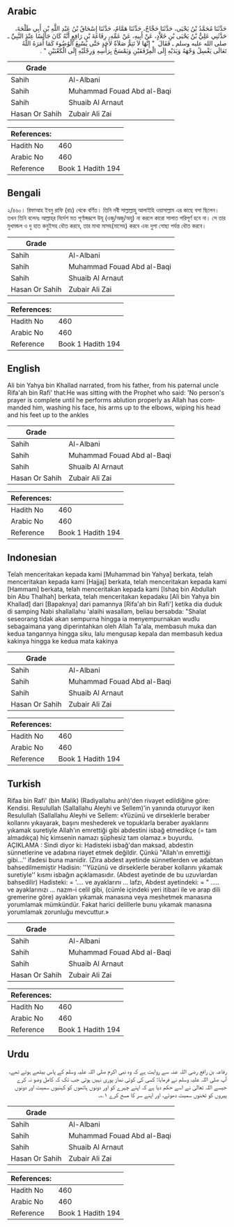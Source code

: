 ## Arabic


<div dir="rtl" lang="ar" style={{fontSize:'larger',backgroundColor:'#f8f9fa',padding:20}}>
حَدَّثَنَا مُحَمَّدُ بْنُ يَحْيَى، حَدَّثَنَا حَجَّاجٌ، حَدَّثَنَا هَمَّامٌ، حَدَّثَنَا إِسْحَاقُ بْنُ عَبْدِ اللَّهِ بْنِ أَبِي طَلْحَةَ، حَدَّثَنِي عَلِيُّ بْنُ يَحْيَى بْنِ خَلاَّدٍ، عَنْ أَبِيهِ، عَنْ عَمِّهِ، رِفَاعَةَ بْنِ رَافِعٍ أَنَّهُ كَانَ جَالِسًا عِنْدَ النَّبِيِّ ـ صلى الله عليه وسلم ـ فَقَالَ ‏ "‏ إِنَّهَا لاَ تَتِمُّ صَلاَةٌ لأَحَدٍ حَتَّى يُسْبِغَ الْوُضُوءَ كَمَا أَمَرَهُ اللَّهُ تَعَالَى يَغْسِلُ وَجْهَهُ وَيَدَيْهِ إِلَى الْمِرْفَقَيْنِ وَيَمْسَحُ بِرَأْسِهِ وَرِجْلَيْهِ إِلَى الْكَعْبَيْنِ ‏"‏ ‏.‏
</div>
<div style={{backgroundColor:'#f8f9fa',padding:20, marginBottom: 10}}><table> <thead> <tr> <th>Grade</th> <th></th> </tr> </thead> <tbody> <tr><td>Sahih</td><td>Al-Albani</td></tr><tr><td>Sahih</td><td>Muhammad Fouad Abd al-Baqi</td></tr><tr><td>Sahih</td><td>Shuaib Al Arnaut</td></tr><tr><td>Hasan Or Sahih</td><td>Zubair Ali Zai</td></tr></tbody></table><table> <thead> <tr> <th>References:</th> <th></th> </tr> </thead> <tbody><tr><td>Hadith No</td><td>460</td></tr><tr><td>Arabic No</td><td>460</td></tr><tr><td>Reference</td><td>Book 1 Hadith 194</td></tr></tbody></table></div>

## Bengali


<div dir="ltr" lang="bn" style={{fontSize:'larger',backgroundColor:'#f8f9fa',padding:20}}>
২/৪৬০। রিফাআহ ইবনু রাফি (রাঃ) থেকে বর্ণিত। তিনি নবী সাল্লাল্লাহু আলাইহি ওয়াসাল্লাম এর কাছে বসা ছিলেন। তখন তিনি বলেনঃ আল্লাহ্‌র নির্দেশ মত পূর্ণাঙ্গরূপে উযূ (ওজু/অজু/অযু) না করলে কারো সালাত পরিপূর্ণ হবে না। সে তার মুখমন্ডল ও দু হাত কনুইসহ ধৌত করবে, তার মাথা মাসহ(মাসেহ) করবে এবং দুপা গোছা পর্যন্ত ধৌত করবে।
</div>
<div style={{backgroundColor:'#f8f9fa',padding:20, marginBottom: 10}}><table> <thead> <tr> <th>Grade</th> <th></th> </tr> </thead> <tbody> <tr><td>Sahih</td><td>Al-Albani</td></tr><tr><td>Sahih</td><td>Muhammad Fouad Abd al-Baqi</td></tr><tr><td>Sahih</td><td>Shuaib Al Arnaut</td></tr><tr><td>Hasan Or Sahih</td><td>Zubair Ali Zai</td></tr></tbody></table><table> <thead> <tr> <th>References:</th> <th></th> </tr> </thead> <tbody><tr><td>Hadith No</td><td>460</td></tr><tr><td>Arabic No</td><td>460</td></tr><tr><td>Reference</td><td>Book 1 Hadith 194</td></tr></tbody></table></div>

## English


<div dir="ltr" lang="en" style={{fontSize:'larger',backgroundColor:'#f8f9fa',padding:20}}>
Ali bin Yahya bin Khallad narrated, from his father, from his paternal uncle Rifa'ah bin Rafi' that:He was sitting with the Prophet who said: 'No person's prayer is complete until he performs ablution properly as Allah has commanded him, washing his face, his arms up to the elbows, wiping his head and his feet up to the ankles
</div>
<div style={{backgroundColor:'#f8f9fa',padding:20, marginBottom: 10}}><table> <thead> <tr> <th>Grade</th> <th></th> </tr> </thead> <tbody> <tr><td>Sahih</td><td>Al-Albani</td></tr><tr><td>Sahih</td><td>Muhammad Fouad Abd al-Baqi</td></tr><tr><td>Sahih</td><td>Shuaib Al Arnaut</td></tr><tr><td>Hasan Or Sahih</td><td>Zubair Ali Zai</td></tr></tbody></table><table> <thead> <tr> <th>References:</th> <th></th> </tr> </thead> <tbody><tr><td>Hadith No</td><td>460</td></tr><tr><td>Arabic No</td><td>460</td></tr><tr><td>Reference</td><td>Book 1 Hadith 194</td></tr></tbody></table></div>

## Indonesian


<div dir="ltr" lang="id" style={{fontSize:'larger',backgroundColor:'#f8f9fa',padding:20}}>
Telah menceritakan kepada kami [Muhammad bin Yahya] berkata, telah menceritakan kepada kami [Hajjaj] berkata, telah menceritakan kepada kami [Hammam] berkata, telah menceritakan kepada kami [Ishaq bin Abdullah bin Abu Thalhah] berkata, telah menceritakan kepadaku [Ali bin Yahya bin Khallad] dari [Bapaknya] dari pamannya [Rifa'ah bin Rafi'] ketika dia duduk di samping Nabi shallallahu 'alaihi wasallam, beliau bersabda: "Shalat seseorang tidak akan sempurna hingga ia menyempurnakan wudlu sebagaimana yang diperintahkan oleh Allah Ta'ala, membasuh muka dan kedua tangannya hingga siku, lalu mengusap kepala dan membasuh kedua kakinya hingga ke kedua mata kakinya
</div>
<div style={{backgroundColor:'#f8f9fa',padding:20, marginBottom: 10}}><table> <thead> <tr> <th>Grade</th> <th></th> </tr> </thead> <tbody> <tr><td>Sahih</td><td>Al-Albani</td></tr><tr><td>Sahih</td><td>Muhammad Fouad Abd al-Baqi</td></tr><tr><td>Sahih</td><td>Shuaib Al Arnaut</td></tr><tr><td>Hasan Or Sahih</td><td>Zubair Ali Zai</td></tr></tbody></table><table> <thead> <tr> <th>References:</th> <th></th> </tr> </thead> <tbody><tr><td>Hadith No</td><td>460</td></tr><tr><td>Arabic No</td><td>460</td></tr><tr><td>Reference</td><td>Book 1 Hadith 194</td></tr></tbody></table></div>

## Turkish


<div dir="ltr" lang="tr" style={{fontSize:'larger',backgroundColor:'#f8f9fa',padding:20}}>
Rifaa bin Rafi' (bin Malik) (Radiyallahu anh)'den rivayet edildiğine göre: Kendisi. Resulullah (Sallallahu Aleyhi ve Sellem)'in yanında oturuyor iken Resulullah (Sallallahu Aleyhi ve Sellem: «Yüzünü ve dirseklerle beraber kollarını yıkayarak, başını meshederek ve topuklarla beraber ayaklarını yıkamak suretiyle Allah'ın emrettiği gibi abdestini isbağ etmedikçe (= tam almadıkça) hiç kimsenin namazı şüphesiz tam olamaz.» buyurdu. AÇIKLAMA : Sindi diyor ki: Hadisteki isbağ'dan maksad, abdestin sünnetlerine ve adabına riayet etmek değildir. Çünkü "Allah'ın emrettiği gibi...'' ifadesi buna manidir. (Zira abdest ayetinde sünnetlerden ve adabtan bahsedilmemiştir Hadisin: ''Yüzünü ve dirseklerle beraber kollarını yıkamak suretiyle'' kısmı isbağın açıklamasıdır. (Abdest ayetinde de bu uzuvlardan bahsedilir) Hadisteki: = '.... ve ayaklarını ... lafzı, Abdest ayetindeki: = " ..... ve ayaklarınızı ... nazm-i celil gibi, (cümle içindeki yeri itibari ile ve arap dili gremerine göre) ayakları yıkamak manasına veya meshetmek manasına yorumlamak mümkündür. Fakat harici delillerle bunu yıkamak manasına yorumlamak zorunluğu mevcuttur.»
</div>
<div style={{backgroundColor:'#f8f9fa',padding:20, marginBottom: 10}}><table> <thead> <tr> <th>Grade</th> <th></th> </tr> </thead> <tbody> <tr><td>Sahih</td><td>Al-Albani</td></tr><tr><td>Sahih</td><td>Muhammad Fouad Abd al-Baqi</td></tr><tr><td>Sahih</td><td>Shuaib Al Arnaut</td></tr><tr><td>Hasan Or Sahih</td><td>Zubair Ali Zai</td></tr></tbody></table><table> <thead> <tr> <th>References:</th> <th></th> </tr> </thead> <tbody><tr><td>Hadith No</td><td>460</td></tr><tr><td>Arabic No</td><td>460</td></tr><tr><td>Reference</td><td>Book 1 Hadith 194</td></tr></tbody></table></div>

## Urdu


<div dir="rtl" lang="ur" style={{fontSize:'larger',backgroundColor:'#f8f9fa',padding:20}}>
رفاعہ بن رافع رضی اللہ عنہ سے روایت ہے کہ وہ نبی اکرم صلی اللہ علیہ وسلم کے پاس بیٹھے ہوئے تھے، آپ صلی اللہ علیہ وسلم نے فرمایا: کسی کی کوئی نماز پوری نہیں ہوتی جب تک کہ کامل وضو نہ کرے جیسے اللہ تعالیٰ نے اسے حکم دیا ہے کہ اپنے چہرے کو اور دونوں ہاتھوں کو کہنیوں سمیت اور دونوں پیروں کو ٹخنوں سمیت دھوئے، اور اپنے سر کا مسح کرے ۱؎۔
</div>
<div style={{backgroundColor:'#f8f9fa',padding:20, marginBottom: 10}}><table> <thead> <tr> <th>Grade</th> <th></th> </tr> </thead> <tbody> <tr><td>Sahih</td><td>Al-Albani</td></tr><tr><td>Sahih</td><td>Muhammad Fouad Abd al-Baqi</td></tr><tr><td>Sahih</td><td>Shuaib Al Arnaut</td></tr><tr><td>Hasan Or Sahih</td><td>Zubair Ali Zai</td></tr></tbody></table><table> <thead> <tr> <th>References:</th> <th></th> </tr> </thead> <tbody><tr><td>Hadith No</td><td>460</td></tr><tr><td>Arabic No</td><td>460</td></tr><tr><td>Reference</td><td>Book 1 Hadith 194</td></tr></tbody></table></div>